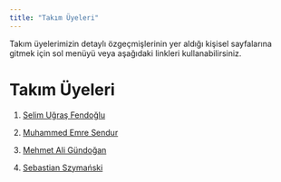 ```yaml
---
title: "Takım Üyeleri"
---
```


Takım üyelerimizin detaylı özgeçmişlerinin yer aldığı kişisel sayfalarına gitmek için sol menüyü veya aşağıdaki linkleri kullanabilirsiniz.

# Takım Üyeleri

1.  [Selim Uğraş Fendoğlu](/takim/selimfendoglu.qmd)

2.  [Muhammed Emre Sendur](/takim/MuhammedEmreSendur.qmd)

3.  [Mehmet Ali Gündoğan](/takim/MehmetAliGundogan.qmd)

4.  [Sebastian Szymański](/takim/szymanski.qmd)
